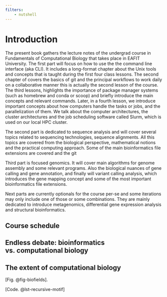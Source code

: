 ```yaml
---
filters: 
    - nutshell
---
```

# Introduction {.unnumbered}


The present book gathers the lecture notes of the undergrad course in Fundamentals of Computational Biology that takes place in EAFIT University. The first part will focus on how to use the the command line interface (aka CLI). It includes a long-format chapter about the Unix tools and concepts that is taught during the first four class lessons. The second chapter of covers the basics of git and the principal workflows to work daily on a collaborative manner this is actually the second lesson of the course. The third lessons, highlights the importance of package manager systems (such as homebrew and conda or scoop) and briefly introduce the main concepts and relevant commands. Later, in a fourth lesson, we introduce important concepts about how computers handle the tasks or jobs, and the parallelization of them. We talk about the computer architectures, the cluster architectures and the job scheduling software called Slurm, which is used on our local HPC cluster.

The second part is dedicated to sequence analysis and will cover several topics related to sequencing technologies, sequence alignments. All this topics are covered from the biological perspective, mathematical notions and the practical computing approach. Some of the main bioinformatics file extensions are covered and the git 

Third part is focused genomics. It will cover main algorithms for genome assembly and some relevant programs. Also the biological nuances of gene calling and gene annotation, and finally will variant calling analysis, which introduces the gene mapping concept and some of the most important bioinformatics file extensions.

Next parts are currently optionals for the course per-se and some iterations may only include one of those or some combinations. They are mainly dedicated to introduce metagenomics, differential gene expression analysis and structural bioinformatics.

<!-- Include a section, maybe an appendix about how to handle errors
Include s section about the windows subsystem for linux (WSL) and the ease of use for windows users -->

## Course schedule

## Endless debate: bioinformatics vs. computational biology

## The extent of computational biology

[Fig. @fig-biofields]. 

[Code. @lst-recursive-motif]